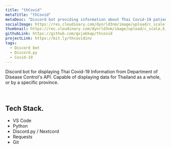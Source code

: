 ---
title: "thCovid"
metaTitle: "thCovid"
metaDesc: "Discord bot providing information about Thai Covid-19 patient information."
socialImage: https://res.cloudinary.com/dynrld3nm/image/upload/c_scale,q_39,w_403/v1657805663/guntxjakka.me/projects/thcovid_snkmtb.webp
thumbnail: https://res.cloudinary.com/dynrld3nm/image/upload/c_scale,h_227,q_70/v1657805663/guntxjakka.me/projects/thcovid_snkmtb.webp
githubLink: https://github.com/gxjakkap/thcovid
projectLink: https://bit.ly/thcovidinv
tags:
  - Discord bot
  - Discord.py
  - Covid-19
---

Discord bot for displaying Thai Covid-19 Information from Department of Disease Control's API. Capable of displaying data for Thailand as a whole, or by a specific province.

⠀

## Tech Stack.

- VS Code
- Python
- Discord.py / Nextcord
- Requests
- Git
